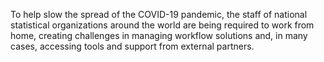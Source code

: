 
To help slow the spread of the COVID-19 pandemic, the staff of national
statistical organizations around the world are being required to work from home,
creating challenges in managing workflow solutions and, in many cases, accessing
tools and support from external partners.
